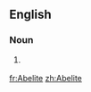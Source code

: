 ==English==

===Noun===
{{en-noun}}

# {{history|ecclesiastical}} {{alternative spelling of|[[Abelian]]}} 

[[fr:Abelite]]
[[zh:Abelite]]